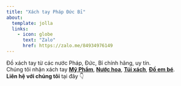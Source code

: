 ```yaml
---
title: "Xách tay Pháp Đức Bỉ"
about:
  template: jolla
  links:
    - icon: globe
      text: "Zalo"
      href: https://zalo.me/84934976149
---
```


Đồ xách tay từ các nước Pháp, Đức, Bỉ chính hãng, uy tín.\
Chúng tôi nhận xách tay [**Mỹ Phẩm**](mypham.qmd), [**Nước hoa**](nuochoa.qmd),
[**Túi xách**](tuixach.qmd), [**Đồ em bé**](embe.qmd).\
**Liên hệ với chúng tôi** tại đây 👇
